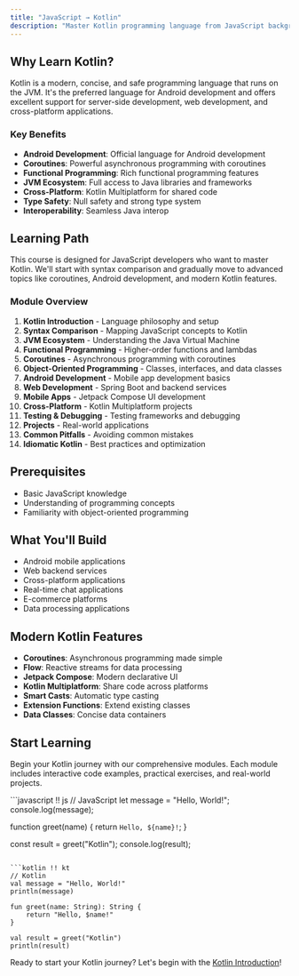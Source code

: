 ```yaml
---
title: "JavaScript → Kotlin"
description: "Master Kotlin programming language from JavaScript background. Learn coroutines, Android development, functional programming, and JVM ecosystem."
---
```

## Why Learn Kotlin?

Kotlin is a modern, concise, and safe programming language that runs on the JVM. It's the preferred language for Android development and offers excellent support for server-side development, web development, and cross-platform applications.

### Key Benefits

- **Android Development**: Official language for Android development
- **Coroutines**: Powerful asynchronous programming with coroutines
- **Functional Programming**: Rich functional programming features
- **JVM Ecosystem**: Full access to Java libraries and frameworks
- **Cross-Platform**: Kotlin Multiplatform for shared code
- **Type Safety**: Null safety and strong type system
- **Interoperability**: Seamless Java interop

## Learning Path

This course is designed for JavaScript developers who want to master Kotlin. We'll start with syntax comparison and gradually move to advanced topics like coroutines, Android development, and modern Kotlin features.

### Module Overview

1. **Kotlin Introduction** - Language philosophy and setup
2. **Syntax Comparison** - Mapping JavaScript concepts to Kotlin
3. **JVM Ecosystem** - Understanding the Java Virtual Machine
4. **Functional Programming** - Higher-order functions and lambdas
5. **Coroutines** - Asynchronous programming with coroutines
6. **Object-Oriented Programming** - Classes, interfaces, and data classes
7. **Android Development** - Mobile app development basics
8. **Web Development** - Spring Boot and backend services
9. **Mobile Apps** - Jetpack Compose UI development
10. **Cross-Platform** - Kotlin Multiplatform projects
11. **Testing & Debugging** - Testing frameworks and debugging
12. **Projects** - Real-world applications
13. **Common Pitfalls** - Avoiding common mistakes
14. **Idiomatic Kotlin** - Best practices and optimization

## Prerequisites

- Basic JavaScript knowledge
- Understanding of programming concepts
- Familiarity with object-oriented programming

## What You'll Build

- Android mobile applications
- Web backend services
- Cross-platform applications
- Real-time chat applications
- E-commerce platforms
- Data processing applications

## Modern Kotlin Features

- **Coroutines**: Asynchronous programming made simple
- **Flow**: Reactive streams for data processing
- **Jetpack Compose**: Modern declarative UI
- **Kotlin Multiplatform**: Share code across platforms
- **Smart Casts**: Automatic type casting
- **Extension Functions**: Extend existing classes
- **Data Classes**: Concise data containers

## Start Learning

Begin your Kotlin journey with our comprehensive modules. Each module includes interactive code examples, practical exercises, and real-world projects.

<UniversalEditor title="Hello Kotlin" compare={true}>
```javascript !! js
// JavaScript
let message = "Hello, World!";
console.log(message);

function greet(name) {
    return `Hello, ${name}!`;
}

const result = greet("Kotlin");
console.log(result);
```

```kotlin !! kt
// Kotlin
val message = "Hello, World!"
println(message)

fun greet(name: String): String {
    return "Hello, $name!"
}

val result = greet("Kotlin")
println(result)
```
</UniversalEditor>

Ready to start your Kotlin journey? Let's begin with the [Kotlin Introduction](/js2kotlin/module-00-kotlin-introduction)! 